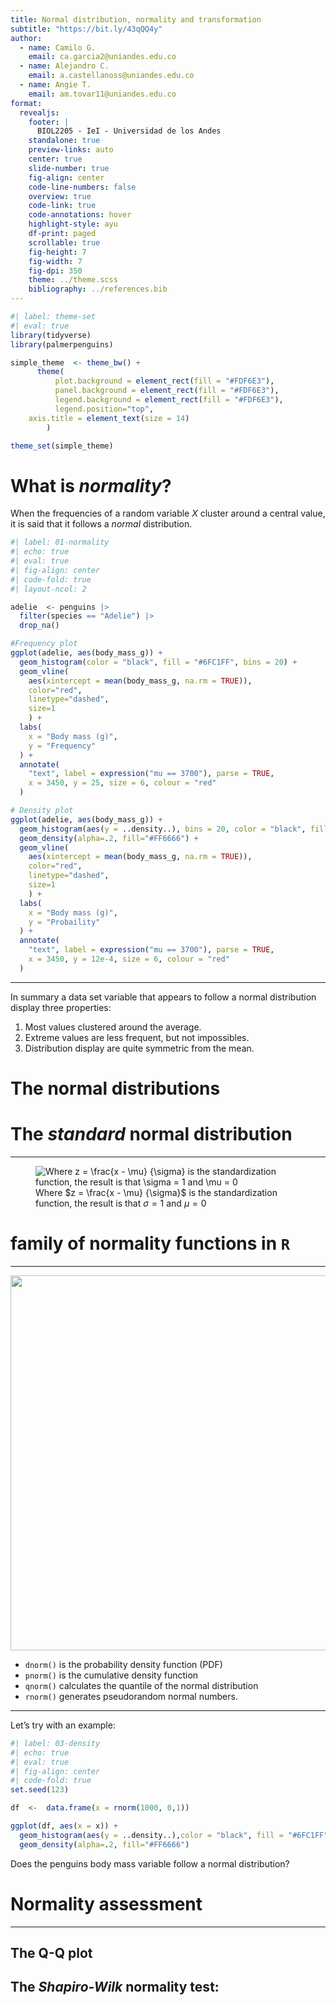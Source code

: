 ```yaml
---
title: Normal distribution, normality and transformation
subtitle: "https://bit.ly/43qQQ4y"
author:
  - name: Camilo G.
    email: ca.garcia2@uniandes.edu.co
  - name: Alejandro C.
    email: a.castellanoss@uniandes.edu.co
  - name: Angie T.
    email: am.tovar11@uniandes.edu.co
format:
  revealjs:
    footer: |
      BIOL2205 - IeI - Universidad de los Andes
    standalone: true
    preview-links: auto
    center: true
    slide-number: true
    fig-align: center
    code-line-numbers: false
    overview: true
    code-link: true
    code-annotations: hover
    highlight-style: ayu
    df-print: paged
    scrollable: true
    fig-height: 7
    fig-width: 7
    fig-dpi: 350
    theme: ../theme.scss
    bibliography: ../references.bib
---
```


```r
#| label: theme-set
#| eval: true
library(tidyverse)
library(palmerpenguins)

simple_theme  <- theme_bw() +
      theme(
          plot.background = element_rect(fill = "#FDF6E3"),
          panel.background = element_rect(fill = "#FDF6E3"),
          legend.background = element_rect(fill = "#FDF6E3"),
          legend.position="top",
    axis.title = element_text(size = 14)
        )

theme_set(simple_theme)
```

# What is *normality*? {.smaller}

When the frequencies of a random variable $X$ cluster around a central value, it is said that it follows a *normal* distribution.

```r
#| label: 01-normality
#| echo: true
#| eval: true
#| fig-align: center
#| code-fold: true
#| layout-ncol: 2

adelie  <- penguins |> 
  filter(species == "Adelie") |> 
  drop_na()

#Frequency plot
ggplot(adelie, aes(body_mass_g)) + 
  geom_histogram(color = "black", fill = "#6FC1FF", bins = 20) +
  geom_vline(
    aes(xintercept = mean(body_mass_g, na.rm = TRUE)), 
    color="red", 
    linetype="dashed", 
    size=1
    ) +
  labs(
    x = "Body mass (g)",
    y = "Frequency"
  ) +
  annotate(
    "text", label = expression("mu == 3700"), parse = TRUE,
    x = 3450, y = 25, size = 6, colour = "red"
  )

# Density plot
ggplot(adelie, aes(body_mass_g)) + 
  geom_histogram(aes(y = ..density..), bins = 20, color = "black", fill = "#6FC1FF") + 
  geom_density(alpha=.2, fill="#FF6666") +
  geom_vline(
    aes(xintercept = mean(body_mass_g, na.rm = TRUE)), 
    color="red", 
    linetype="dashed", 
    size=1
    ) +
  labs(
    x = "Body mass (g)",
    y = "Probaility"
  ) +
  annotate(
    "text", label = expression("mu == 3700"), parse = TRUE,
    x = 3450, y = 12e-4, size = 6, colour = "red"
  ) 
```


***

In summary a data set variable that appears to follow a normal distribution display three properties:

1. Most values clustered around the average.
2. Extreme values are less frequent, but not impossibles.
3. Distribution display are quite symmetric from the mean.

# The normal distributions

# The *standard* normal distribution

------------------------------------------------------------------------

![Where $z = \frac{x - \mu} {\sigma}$ is the standardization function, the result is that $\sigma = 1$ and $\mu = 0$](figs/standard-normal.png){fig-align="center"}

# family of normality functions in `R` {.smaller}

------------------------------------------------------------------------

![](figs/normality-family-functions.png){fig-align="center" width="600"}

-   `dnorm()` is the probability density function (PDF)
-   `pnorm()` is the cumulative density function
-   `qnorm()` calculates the quantile of the normal distribution
-   `rnorm()` generates pseudorandom normal numbers.

------------------------------------------------------------------------

Let's try with an example:

```r
#| label: 03-density
#| echo: true
#| eval: true
#| fig-align: center
#| code-fold: true
set.seed(123)

df  <-  data.frame(x = rnorm(1000, 0,1))

ggplot(df, aes(x = x)) +
  geom_histogram(aes(y = ..density..),color = "black", fill = "#6FC1FF", bins = 20) +
  geom_density(alpha=.2, fill="#FF6666") 
```


Does the penguins body mass variable follow a normal distribution?

# Normality assessment

***

## The Q-Q plot


## The *Shapiro-Wilk* normality test:
